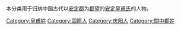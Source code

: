 {{Catnav|頁面分類|历史|歷史學|系譜學|漢族姓氏|皇甫姓}}
{{Catnav|頁面分類|人文學科|歷史學|系譜學|漢族姓氏|皇甫姓}}
{{Catnav|頁面分類|人类学|文化人类学|家世與傳承|系譜學|漢族姓氏|皇甫姓}}

本分类用于归纳中国古代以[[安定郡|安定郡]]为[[郡望|郡望]]的[[安定皇甫氏|安定皇甫氏]]的人物。


[[Category:皇甫姓|Category:皇甫姓]]
[[Category:固原人|Category:固原人]]
[[Category:庆阳人|Category:庆阳人]]
[[Category:關中郡姓|Category:關中郡姓]]